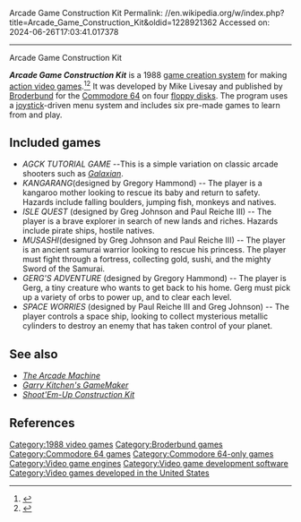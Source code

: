 Arcade Game Construction Kit
Permalink: //en.wikipedia.org/w/index.php?title=Arcade_Game_Construction_Kit&oldid=1228921362
Accessed on: 2024-06-26T17:03:41.017378



------
Arcade Game Construction Kit
{{Short description|1988 game creation system}}
{{Refimprove|date=December 2009}}
{{Infobox video game
| title          = Arcade Game Construction Kit
| image          = adv-game-con-kit-box.png
| caption        = 
| developer      = Livesay Technologies
| publisher      = [[Broderbund]]
| designer       = Mike Livesay
| platforms      = [[Commodore 64]]
| release        = 1988
| genre           = [[Game creation system]]
}}

'''''Arcade Game Construction Kit''''' is a 1988 [[game creation system]] for making [[action game|action video games]].<ref>{{lemon64 game|id=3795|title=Arcade Game Construction Kit}}</ref><ref>{{cite web |title=Arcade Game Construction Kit (AGCK) |website=GB64.com |url=http://www.gamebase64.com/game.php?id=363&d=45}}</ref> It was developed by Mike Livesay and published by [[Broderbund]] for the [[Commodore 64]] on four [[floppy disk]]s. The program uses a [[joystick]]-driven menu system and includes six pre-made games to learn from and play.

==Included games==
{{Unreferenced|section|date=December 2018}}

*''AGCK TUTORIAL GAME -- ''This is a simple variation on classic arcade shooters such as ''[[Galaxian]]''.
*''KANGARANG ''(designed by Gregory Hammond) -- The player is a kangaroo mother looking to rescue its baby and return to safety. Hazards include falling boulders, jumping fish, monkeys and natives.
*''ISLE QUEST'' (designed by Greg Johnson and Paul Reiche III) -- The player is a brave explorer in search of new lands and riches.  Hazards include pirate ships, hostile natives.
*''MUSASHI ''(designed by Greg Johnson and Paul Reiche III) -- The player is an ancient samurai warrior looking to rescue his princess. The player must fight  through a fortress, collecting gold, sushi, and the mighty Sword of the Samurai.
*''GERG'S ADVENTURE''  (designed by Gregory Hammond) -- The player is Gerg, a tiny creature who wants to get back to his home. Gerg must pick up a variety of orbs to power up, and to clear each level.
*''SPACE WORRIES'' (designed by Paul Reiche III and Greg Johnson) -- The player controls a space ship, looking to collect mysterious metallic cylinders to destroy an enemy that has taken control of your planet.

== See also ==
* ''[[The Arcade Machine]]''
* ''[[Garry Kitchen's GameMaker]]''
* ''[[Shoot'Em-Up Construction Kit]]''

== References ==
{{Reflist}}

[[Category:1988 video games]]
[[Category:Broderbund games]]
[[Category:Commodore 64 games]]
[[Category:Commodore 64-only games]]
[[Category:Video game engines]]
[[Category:Video game development software]]
[[Category:Video games developed in the United States]]